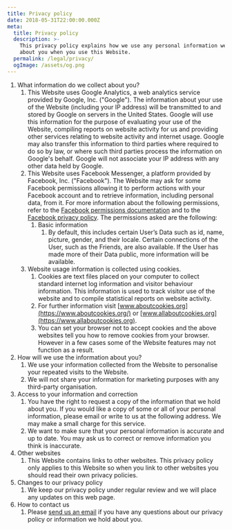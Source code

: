 ```yaml
---
title: Privacy policy
date: 2018-05-31T22:00:00.000Z
meta:
  title: Privacy policy
  description: >-
    This privacy policy explains how we use any personal information we collect
    about you when you use this Website.
  permalink: /legal/privacy/
  ogImage: /assets/og.png
---
```


1.  What information do we collect about you?
    1.  This Website uses Google Analytics, a web analytics service provided by Google, Inc. ("Google"). The information about your use of the Website (including your IP address) will be transmitted to and stored by Google on servers in the United States. Google will use this information for the purpose of evaluating your use of the Website, compiling reports on website activity for us and providing other services relating to website activity and internet usage. Google may also transfer this information to third parties where required to do so by law, or where such third parties process the information on Google&apos;s behalf. Google will not associate your IP address with any other data held by Google.
    1.  This Website uses Facebook Messenger, a platform provided by Facebook, Inc. ("Facebook"). The Website may ask for some Facebook permissions allowing it to perform actions with your Facebook account and to retrieve information, including personal data, from it. For more information about the following permissions, refer to the [Facebook permissions documentation](https://developers.facebook.com/docs/authentication/permissions/) and to the [Facebook privacy policy](https://www.facebook.com/about/privacy/). The permissions asked are the following:
        1.  Basic information
            1.  By default, this includes certain User’s Data such as id, name, picture, gender, and their locale. Certain connections of the User, such as the Friends, are also available. If the User has made more of their Data public, more information will be available.
    1.  Website usage information is collected using <span id="cookies">cookies</span>.
        1.  Cookies are text files placed on your computer to collect standard internet log information and visitor behaviour information. This information is used to track visitor use of the website and to compile statistical reports on website activity.
        1.  For further information visit [www.aboutcookies.org](https://www.aboutcookies.org/) or [www.allaboutcookies.org](https://www.allaboutcookies.org).
        1.  You can set your browser not to accept cookies and the above websites tell you how to remove cookies from your browser. However in a few cases some of the Website features may not function as a result.
1.  How will we use the information about you?
    1.  We use your information collected from the Website to personalise your repeated visits to the Website.
    1.  We will not share your information for marketing purposes with any third-party organisation.
1.  Access to your information and correction
    1.  You have the right to request a copy of the information that we hold about you. If you would like a copy of some or all of your personal information, please email or write to us at the following address. We may make a small charge for this service.
    1.  We want to make sure that your personal information is accurate and up to date. You may ask us to correct or remove information you think is inaccurate.
1.  Other websites
    1.  This Website contains links to other websites. This privacy policy only applies to this Website so when you link to other websites you should read their own privacy policies.
1.  Changes to our privacy policy
    1.  We keep our privacy policy under regular review and we will place any updates on this web page.
1.  How to contact us
    1.  Please [send us an email](mailto:jan@mrozilla.cz) if you have any questions about our privacy policy or information we hold about you.
